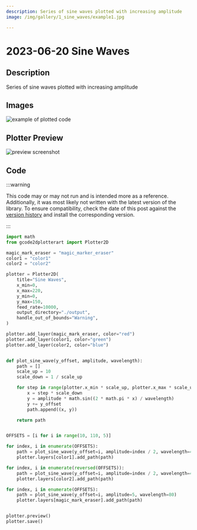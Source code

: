 ```yaml
---
description: Series of sine waves plotted with increasing amplitude
image: /img/gallery/1_sine_waves/example1.jpg

---
```


# 2023-06-20 Sine Waves

## Description

Series of sine waves plotted with increasing amplitude

## Images

![example of plotted code](/img/gallery/1_sine_waves/example1.jpg)


## Plotter Preview

![preview screenshot](/img/gallery/1_sine_waves/preview.png)


## Code

:::warning

This code may or may not run and is intended more as a reference. Additionally, it was most likely not written with the latest version of the library. To ensure compatibility, check the date of this post against the [version history](https://pypi.org/project/gcode2dplotterart/#history) and install the corresponding version.

:::

```python
import math
from gcode2dplotterart import Plotter2D

magic_mark_eraser = "magic_marker_eraser"
color1 = "color1"
color2 = "color2"

plotter = Plotter2D(
    title="Sine Waves",
    x_min=0,
    x_max=220,
    y_min=0,
    y_max=150,
    feed_rate=10000,
    output_directory="./output",
    handle_out_of_bounds="Warning",
)

plotter.add_layer(magic_mark_eraser, color="red")
plotter.add_layer(color1, color="green")
plotter.add_layer(color2, color="blue")


def plot_sine_wave(y_offset, amplitude, wavelength):
    path = []
    scale_up = 10
    scale_down = 1 / scale_up

    for step in range(plotter.x_min * scale_up, plotter.x_max * scale_up):
        x = step * scale_down
        y = amplitude * math.sin((2 * math.pi * x) / wavelength)
        y += y_offset
        path.append((x, y))

    return path


OFFSETS = [i for i in range(10, 110, 5)]

for index, i in enumerate(OFFSETS):
    path = plot_sine_wave(y_offset=i, amplitude=index / 2, wavelength=40)
    plotter.layers[color1].add_path(path)

for index, i in enumerate(reversed(OFFSETS)):
    path = plot_sine_wave(y_offset=i, amplitude=index / 2, wavelength=40)
    plotter.layers[color2].add_path(path)

for index, i in enumerate(OFFSETS):
    path = plot_sine_wave(y_offset=i, amplitude=5, wavelength=80)
    plotter.layers[magic_mark_eraser].add_path(path)


plotter.preview()
plotter.save()
```